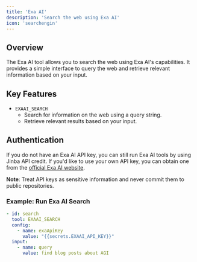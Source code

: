 ```yaml
---
title: 'Exa AI'
description: 'Search the web using Exa AI'
icon: 'searchengin'
---
```



## Overview
The Exa AI tool allows you to search the web using Exa AI's capabilities. It provides a simple interface to query the web and retrieve relevant information based on your input.

## Key Features
- `EXAAI_SEARCH`
  - Search for information on the web using a query string.
  - Retrieve relevant results based on your input.


## Authentication

If you do not have an Exa AI API key, you can still run Exa AI tools by using Jinba API credit. If you'd like to use your own API key, you can obtain one from the [official Exa AI website](https://exa.ai/).

**Note**: Treat API keys as sensitive information and never commit them to public repositories.

### Example: Run Exa AI Search
```yaml
- id: search
  tool: EXAAI_SEARCH
  config:
    - name: exaApiKey
      value: "{{secrets.EXAAI_API_KEY}}"
  input:
    - name: query
      value: find blog posts about AGI
```
